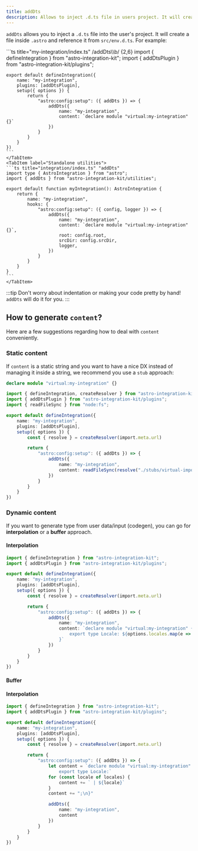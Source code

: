 ```yaml
---
title: addDts
description: Allows to inject .d.ts file in users project. It will create a file inside `.astro` and reference it from `src/env.d.ts`.
---
```


`addDts` allows you to inject a `.d.ts` file into the user's project. It will
create a file inside `.astro` and reference it from `src/env.d.ts`. For example:

<Tabs>
    <TabItem label="Extended hooks">
    ```ts title="my-integration/index.ts" /addDts\\b/ {2,6}
    import { defineIntegration } from "astro-integration-kit";
    import { addDtsPlugin } from "astro-integration-kit/plugins";

    export default defineIntegration({
        name: "my-integration",
        plugins: [addDtsPlugin],
        setup({ options }) {
            return {
                "astro:config:setup": ({ addDts }) => {
                    addDts({
                        name: "my-integration",
                        content: `declare module "virtual:my-integration" {}`
                    })
                }
            }
        }
    })
    ```
    </TabItem>
    <TabItem label="Standalone utilities">
    ```ts title="integration/index.ts" "addDts"
    import type { AstroIntegration } from "astro";
    import { addDts } from "astro-integration-kit/utilities";

    export default function myIntegration(): AstroIntegration {
        return {
            name: "my-integration",
            hooks: {
                "astro:config:setup": ({ config, logger }) => {
                    addDts({
                        name: "my-integration",
                        content: `declare module "virtual:my-integration" {}`,
                        root: config.root,
                        srcDir: config.srcDir,
                        logger,
                    })
                }
            }
        }
    }
    ```
    </TabItem>
</Tabs>

:::tip
Don't worry about indentation or making your code pretty by hand! `addDts` will do it for you.
:::

## How to generate `content`?

Here are a few suggestions regarding how to deal with `content` conveniently.

### Static content

If `content` is a static string and you want to have a nice DX instead of managing it inside a string,
we recommend you use a `stub` approach:

```ts title="my-integration/stubs/virtual-import.d.ts"
declare module "virtual:my-integration" {}
```

```ts title="my-integration/index.ts" {15}
import { defineIntegration, createResolver } from "astro-integration-kit";
import { addDtsPlugin } from "astro-integration-kit/plugins";
import { readFileSync } from "node:fs";

export default defineIntegration({
    name: "my-integration",
    plugins: [addDtsPlugin],
    setup({ options }) {
        const { resolve } = createResolver(import.meta.url)

        return {
            "astro:config:setup": ({ addDts }) => {
                addDts({
                    name: "my-integration",
                    content: readFileSync(resolve("./stubs/virtual-import.d.ts"), "utf-8")
                })
            }
        }
    }
})
```

### Dynamic content

If you want to generate type from user data/input (codegen), you can go for **interpolation** or a **buffer** approach.

#### Interpolation

```ts title="my-integration/index.ts"
import { defineIntegration } from "astro-integration-kit";
import { addDtsPlugin } from "astro-integration-kit/plugins";

export default defineIntegration({
    name: "my-integration",
    plugins: [addDtsPlugin],
    setup({ options }) {
        const { resolve } = createResolver(import.meta.url)

        return {
            "astro:config:setup": ({ addDts }) => {
                addDts({
                    name: "my-integration",
                    content: `declare module "virtual:my-integration" {
                        export type Locale: ${options.locales.map(e => `"${e}"`).join(" | ")};
                    }`
                })
            }
        }
    }
})
```

#### Buffer

#### Interpolation

```ts title="my-integration/index.ts"
import { defineIntegration } from "astro-integration-kit";
import { addDtsPlugin } from "astro-integration-kit/plugins";

export default defineIntegration({
    name: "my-integration",
    plugins: [addDtsPlugin],
    setup({ options }) {
        const { resolve } = createResolver(import.meta.url)

        return {
            "astro:config:setup": ({ addDts }) => {
                let content = `declare module "virtual:my-integration" {
                    export type Locale:`
                for (const locale of locales) {
                    content += ` | ${locale}`
                }
                content += ";\n}"

                addDts({
                    name: "my-integration",
                    content
                })
            }
        }
    }
})
```